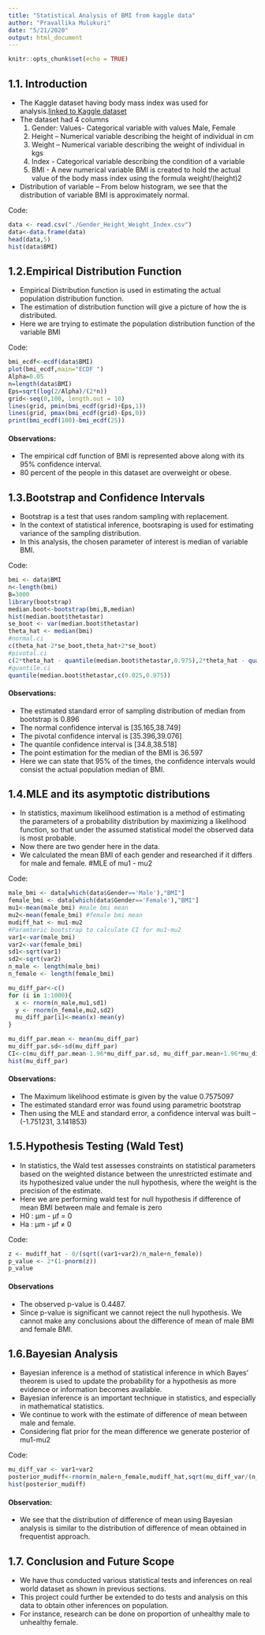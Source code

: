 ---
title: "Statistical Analysis of BMI from kaggle data"
author: "Pravallika Mulukuri"
date: "5/21/2020"
output: html_document
---

```{r setup, include=FALSE}
knitr::opts_chunk$set(echo = TRUE)
```

## 1.1. Introduction

* The Kaggle dataset having body mass index was used for analysis.[linked to Kaggle dataset](https://www.kaggle.com/yersever/500-person-gender-height-weight-bodymassindex/kernels)
* The dataset had 4 columns
    1.	Gender: Values- Categorical variable with values Male, Female
    2.	Height – Numerical variable describing the height of individual in cm
    3.	Weight – Numerical variable describing the weight of individual in kgs
    4.	Index - Categorical variable describing the condition of a variable
    5.	BMI - A new numerical variable BMI is created to hold the actual value of the body mass    index using the formula weight/(height)2
* Distribution of variable – From below histogram, we see that the distribution of variable BMI is approximately normal.

Code:

```{r}
data <- read.csv("./Gender_Height_Weight_Index.csv")
data<-data.frame(data)
head(data,5)
hist(data$BMI)
```

## 1.2.Empirical Distribution Function

* Empirical Distribution function is used in estimating the actual population distribution function.
* The estimation of distribution function will give a picture of how the is distributed.
* Here we are trying to estimate the population distribution function of the variable BMI

Code:

```{r}
bmi_ecdf<-ecdf(data$BMI)
plot(bmi_ecdf,main="ECDF ")
Alpha=0.05
n=length(data$BMI)
Eps=sqrt(log(2/Alpha)/(2*n))
grid<-seq(0,100, length.out = 10)
lines(grid, pmin(bmi_ecdf(grid)+Eps,1))
lines(grid, pmax(bmi_ecdf(grid)-Eps,0))
print(bmi_ecdf(100)-bmi_ecdf(25))
```

#### Observations:
* The empirical cdf function of BMI is represented above along with its 95% confidence interval.
* 80 percent of the people in this dataset are overweight or obese.

## 1.3.Bootstrap and Confidence Intervals

* Bootstrap is a test that uses random sampling with replacement. 
* In the context of statistical inference, bootsraping is used for estimating variance of the sampling distribution.
* In this analysis, the chosen parameter of interest is median of variable BMI.

Code:

```{r}
bmi <- data$BMI
n<-length(bmi)
B=3000
library(bootstrap)
median.boot<-bootstrap(bmi,B,median)
hist(median.boot$thetastar)
se_boot <- var(median.boot$thetastar)
theta_hat <- median(bmi)
#normal.ci
c(theta_hat-2*se_boot,theta_hat+2*se_boot)
#pivotal.ci
c(2*theta_hat - quantile(median.boot$thetastar,0.975),2*theta_hat - quantile(median.boot$thetastar,0.0275))
#quantile.ci
quantile(median.boot$thetastar,c(0.025,0.975))

```

#### Observations:

* The estimated standard error of sampling distribution of median from bootstrap is 0.896
* The normal confidence interval is [35.165,38.749]
* The pivotal confidence interval is [35.396,39.076]
* The quantile confidence interval is [34.8,38.518]
* The point estimation for the median of the BMI is 36.597
* Here we can state that 95% of the times, the confidence intervals would consist the  actual population median of BMI.

## 1.4.MLE and its asymptotic distributions

* In statistics, maximum likelihood estimation is a method of estimating the parameters of a probability distribution by maximizing a likelihood function, so that under the assumed statistical model the observed data is most probable.
* Now there are two gender here in the data.
* We calculated the mean BMI of each gender and researched if it differs for male and female. #MLE of mu1 - mu2

Code:

```{r}
male_bmi <- data[which(data$Gender=='Male'),"BMI"]
female_bmi <- data[which(data$Gender=='Female'),"BMI"]
mu1<-mean(male_bmi) #male bmi mean
mu2<-mean(female_bmi) #female bmi mean
mudiff_hat <- mu1-mu2
#Paramteric bootstrap to calculate CI for mu1-mu2
var1<-var(male_bmi)
var2<-var(female_bmi)
sd1<-sqrt(var1)
sd2<-sqrt(var2)
n_male <- length(male_bmi)
n_female <- length(female_bmi)

mu_diff_par<-c()
for (i in 1:1000){
  x <- rnorm(n_male,mu1,sd1)
  y <- rnorm(n_female,mu2,sd2)
  mu_diff_par[i]<-mean(x)-mean(y)
}

mu_diff_par.mean <- mean(mu_diff_par)
mu_diff_par.sd<-sd(mu_diff_par)
CI<-c(mu_diff_par.mean-1.96*mu_diff_par.sd, mu_diff_par.mean+1.96*mu_diff_par.sd)
hist(mu_diff_par)

```

#### Observations:

* The Maximum likelihood estimate is given by the value 0.7575097
* The estimated standard error was found using parametric bootstrap
* Then using the MLE and standard error, a confidence interval was built – (-1.751231, 3.141853)

## 1.5.Hypothesis Testing (Wald Test)

* In statistics, the Wald test assesses constraints on statistical parameters based on the weighted distance between the unrestricted estimate and its hypothesized value under the null hypothesis, where the weight is the precision of the estimate.
* Here we are performing wald test for null hypothesis if difference of mean BMI between male and female is zero
* H0 : µm - µf = 0
* Ha : µm - µf  ≠ 0

Code:

```{r}
z <- mudiff_hat - 0/(sqrt((var1+var2)/n_male+n_female))
p_value <- 2*(1-pnorm(z))
p_value

```

#### Observations

* The observed p-value is 0.4487. 
* Since p-value is significant we cannot reject the null hypothesis. We cannot make any conclusions about the difference of mean of male BMI and female BMI.

## 1.6.Bayesian Analysis

* Bayesian inference is a method of statistical inference in which Bayes' theorem is used to update the probability for a hypothesis as more evidence or information becomes available. 
* Bayesian inference is an important technique in statistics, and especially in mathematical statistics.
* We continue to work with the estimate of difference of mean between male and female. 
* Considering flat prior for the mean difference we generate posterior of mu1-mu2

Code:

```{r}
mu_diff_var <- var1+var2
posterior_mudiff<-rnorm(n_male+n_female,mudiff_hat,sqrt(mu_diff_var/(n_male+n_female)))
hist(posterior_mudiff)

```

#### Observation:

* We see that the distribution of difference of mean using Bayesian analysis is similar to the distribution of difference of mean obtained in frequentist approach.

## 1.7. Conclusion and Future Scope

* We have thus conducted various statistical tests and inferences on real world dataset as shown in previous sections.
* This project could further be extended to do tests and analysis on this data to obtain other inferences on population. 
* For instance, research can be done on proportion of unhealthy male to unhealthy female. 
